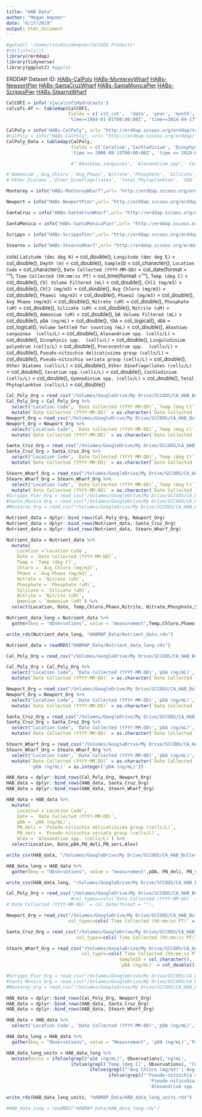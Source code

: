 ```yaml
---
title: "HAB Data"
author: "Megan Hepner"
date: "6/17/2019"
output: html_document
---
```


```r

#getwd() "/home/rstudio/mhepner/SCCOOS Products"
#rm(list=ls()) 
library(rerddap)
library(tidyverse)
library(ggplot2) #ggplot

```

ERDDAP Dataset ID:
[HABs-CalPoly](http://erddap.sccoos.org/erddap/tabledap/HABs-CalPoly.html)
[HABs-MontereyWharf](http://erddap.sccoos.org/erddap/tabledap/HABs-MontereyWharf.html)
[HABs-NewportPier](http://erddap.sccoos.org/erddap/tabledap/HABs-NewportPier.html) 
[HABs-SantaCruzWharf](http://erddap.sccoos.org/erddap/tabledap/HABs-SantaCruzWharf.html) 
[HABs-SantaMonicaPier](http://erddap.sccoos.org/erddap/tabledap/HABs-SantaMonicaPier.html)
[HABs-ScrippsPier](http://erddap.sccoos.org/erddap/tabledap/HABs-ScrippsPier.html) 
[HABs-StearnsWharf](http://erddap.sccoos.org/erddap/tabledap/HABs-StearnsWharf.html)

```r

CalCOFI = info('siocalcofiHydroCasts')
calcofi.df <- tabledap(CalCOFI, 
                       fields = c('cst_cnt',  'date', 'year', 'month', 'julian_date', 'julian_day', 'rpt_line', 'rpt_sta', 'cruz_num', 'intchl', 'intc14', 'time'),
                       'time>=1984-01-01T00:00:00Z', 'time<=2014-04-17T05:35:00Z')

CalPoly = info("HABs-CalPoly", url= "http://erddap.sccoos.org/erddap/tabledap/")
#CalPoly = info("HABs-CalPoly", url= "http://erddap.sccoos.org/erddap/")
CalPoly_Data = tabledap(CalPoly, 
                        fields = c('Ceratium','Cochlodinium', 'Dinophysis_spp', 'Gymnodinium_spp','time'),
                        'time >= 2008-08-15T00:00:00Z', 'time <= 2019-05-26T05:35:00Z')

                        #''Akashiwo_sanguinea', 'Alexandrium_spp',' Ceratium', 'Cochlodinium', 'Dinophysis_spp', 'Gymnodinium_spp', 'Lingulodinium_polyedra', 'Prorocentrum_spp','Pseudo_nitzschia_delicatissima_group','Pseudo_nitzschia_seriata_group','pDA'), 'time>=2009-01-01T00:00:00Z', 'time<=2014-04-17T05:35:00Z')

#'Ammonium','Avg_Chloro','Avg_Phaeo','Nitrate','Phosphate', 'Silicate', 'Temp'
#'Other_Diatoms','Other_Dinoflagellates', 'Total_Phytoplankton', 'tDA'

Monterey = info("HABs-MontereyWharf",url= "http://erddap.sccoos.org/erddap/") 

Newport = info("HABs-NewportPier",url= "http://erddap.sccoos.org/erddap/") 

SantaCruz = info("HABs-SantaCruzWharf",url= "http://erddap.sccoos.org/erddap/") 

SantaMonica = info("HABs-SantaMonicaPier",url= "http://erddap.sccoos.org/erddap/") 

Scripps = info("HABs-ScrippsPier",url= "http://erddap.sccoos.org/erddap/") 

Stearns = info("HABs-StearnsWharf",url= "http://erddap.sccoos.org/erddap/") 


```

cols(
  `Latitude (dec deg N)` = col_double(),
  `Longitude (dec deg E)` = col_double(),
  `Depth (m)` = col_double(),
  `SampleID` = col_character(),
  `Location Code` = col_character(),
  `Date Collected (YYYY-MM-DD)` = col_date(format = ""),
  `Time Collected (hh:mm:ss PT)` = col_time(format = ""),
  `Temp (deg C)` = col_double(),
  `Chl Volume Filtered (mL)` = col_double(),
  `Chl1 (mg/m3)` = col_double(),
  `Chl2 (mg/m3)` = col_double(),
  `Avg Chloro (mg/m3)` = col_double(),
  `Phaeo1 (mg/m3)` = col_double(),
  `Phaeo2 (mg/m3)` = col_double(),
  `Avg Phaeo (mg/m3)` = col_double(),
  `Nitrate (uM)` = col_double(),
  `Phosphate (uM)` = col_double(),
  `Silicate (uM)` = col_double(),
  `Nitrite (uM)` = col_double(),
  `Ammonium (uM)` = col_double(),
  `DA Volume Filtered (mL)` = col_double(),
  `pDA (ng/mL)` = col_double(),
  `tDA` = col_logical(),
  `dDA` = col_logical(),
  `Volume Settled for counting (mL)` = col_double(),
  `Akashiwo sanguinea  (cells/L)` = col_double(),
  `Alexandrium spp. (cells/L)` = col_double(),
  `Dinophysis spp.  (cells/L)` = col_double(),
  `Lingulodinium polyedrum (cells/L)` = col_double(),
  `Prorocentrum spp.  (cells/L)` = col_double(),
  `Pseudo-nitzschia delicatissima group (cells/L)` = col_double(),
  `Pseudo-nitzschia seriata group (cells/L)` = col_double(),
  `Other Diatoms (cells/L)` = col_double(),
  `Other Dinoflagellates (cells/L)` = col_double(),
  `Ceratium spp.(cells/L)` = col_double(),
  `Cochlodinium (cells/L)` = col_double(),
  `Gymnodinium spp. (cells/L)` = col_double(),
  `Total Phytoplankton (cells/L)` = col_double()
  
```r

Cal_Poly_Org = read_csv("/Volumes/GoogleDrive/My Drive/SCCOOS/CA_HAB_Bulletin/2019_05/HABMAP_data/CPP_upload.csv") #550x39
Cal_Poly_Org = Cal_Poly_Org %>%
  select("Location Code", `Date Collected (YYYY-MM-DD)`,`Temp (deg C)`,`Nitrate (uM)`, `Phosphate (uM)`,`Silicate (uM)`,`Ammonium (uM)`,`Avg Chloro (mg/m3)`)%>% 
  mutate(`Date Collected (YYYY-MM-DD)` = as.character(`Date Collected (YYYY-MM-DD)`))
Newport_Org = read_csv("/Volumes/GoogleDrive/My Drive/SCCOOS/CA_HAB_Bulletin/2019_05/HABMAP_data/NP_upload.csv")  #560x33 missing lat,long,depth,SampleID,year, week
Newport_Org = Newport_Org %>%
  select("Location Code", `Date Collected (YYYY-MM-DD)`,`Temp (deg C)`,`Nitrate (uM)`, `Phosphate (uM)`,`Silicate (uM)`,`Ammonium (uM)`,`Avg Chloro (mg/m3)`)%>% 
  mutate(`Date Collected (YYYY-MM-DD)` = as.character(`Date Collected (YYYY-MM-DD)`))

Santa_Cruz_Org = read_csv("/Volumes/GoogleDrive/My Drive/SCCOOS/CA_HAB_Bulletin/2019_05/HABMAP_data/SCW_upload.csv") #382x27 missing
Santa_Cruz_Org = Santa_Cruz_Org %>%  
  select("Location Code", `Date Collected (YYYY-MM-DD)`,`Temp (deg C)`,`Nitrate (uM)`, `Phosphate (uM)`,`Silicate (uM)`,`Ammonium (uM)`,`Avg Chloro (mg/m3)`) %>% 
  mutate(`Date Collected (YYYY-MM-DD)` = as.character(`Date Collected (YYYY-MM-DD)`))

Stearn_Wharf_Org = read_csv("/Volumes/GoogleDrive/My Drive/SCCOOS/CA_HAB_Bulletin/2019_05/HABMAP_data/SW_upload.csv") #552x39
Stearn_Wharf_Org = Stearn_Wharf_Org %>%
  select("Location Code", `Date Collected (YYYY-MM-DD)`,`Temp (deg C)`,`Nitrate (uM)`, `Phosphate (uM)`,`Silicate (uM)`,`Ammonium (uM)`,`Avg Chloro (mg/m3)`)%>%
  mutate(`Date Collected (YYYY-MM-DD)` = as.character(`Date Collected (YYYY-MM-DD)`))
#Scripps_Pier_Org = read_csv("/Volumes/GoogleDrive/My Drive/SCCOOS/CA_HAB_Bulletin/2019_04/HABMAP_data/SP_upload.csv")
#Santa_Monica_Org = read_csv("/Volumes/GoogleDrive/My Drive/SCCOOS/CA_HAB_Bulletin/2019_05/HABMAP_data/SMP_upload.csv")
#Monterey_Org = read_csv("/Volumes/GoogleDrive/My Drive/SCCOOS/CA_HAB_Bulletin/2019_04/HABMAP_data/MW_upload.csv") 

Nutrient_data = dplyr::bind_rows(Cal_Poly_Org, Newport_Org) 
Nutrient_data = dplyr::bind_rows(Nutrient_data, Santa_Cruz_Org) 
Nutrient_data = dplyr::bind_rows(Nutrient_data, Stearn_Wharf_Org)

Nutrient_data = Nutrient_data %>%
  mutate(
    Location =`Location Code`, 
    Date = `Date Collected (YYYY-MM-DD)`,
    Temp = `Temp (deg C)`, 
    Chloro = `Avg Chloro (mg/m3)`,
    Phaeo = `Avg Phaeo (mg/m3)`,
    Nitrate = `Nitrate (uM)`,
    Phosphate = `Phosphate (uM)`,
    Silicate = `Silicate (uM)`,
    Nitrite = `Nitrite (uM)`,
    Amonium = `Ammonium (uM)`) %>%
  select(Location, Date, Temp,Chloro,Phaeo,Nitrite, Nitrate,Phosphate,Silicate, Amonium) 

Nutrient_data_long = Nutrient_data %>%   
  gather(key = "Observations", value = "measurement",Temp,Chloro,Phaeo,Nitrite, Nitrate,Phosphate,Silicate, Amonium)

write_rds(Nutrient_data_long, "HABMAP_Data/Nutrient_data.rds")

Nutrient_data = readRDS("HABMAP_Data/Nutrient_data_long.rds")

```

```r

Cal_Poly_Org = read_csv("/Volumes/GoogleDrive/My Drive/SCCOOS/CA_HAB_Bulletin/2019_05/HABMAP_data/CPP_upload.csv") #550x39

Cal_Poly_Org = Cal_Poly_Org %>%
  select("Location Code", 'Date Collected (YYYY-MM-DD)','pDA (ng/mL)','Pseudo-nitzschia delicatissima group (cells/L)','Pseudo-nitzschia seriata group (cells/L)','Alexandrium spp. (cells/L)') %>% 
  mutate(`Date Collected (YYYY-MM-DD)` = as.character(`Date Collected (YYYY-MM-DD)`))

Newport_Org = read_csv("/Volumes/GoogleDrive/My Drive/SCCOOS/CA_HAB_Bulletin/2019_05/HABMAP_data/NP_upload.csv")  #560x33 missing lat,long,depth,SampleID,year, week
Newport_Org = Newport_Org %>%
  select("Location Code", 'Date Collected (YYYY-MM-DD)','pDA (ng/mL)','Pseudo-nitzschia delicatissima group (cells/L)','Pseudo-nitzschia seriata group (cells/L)','Alexandrium spp. (cells/L)') %>% 
  mutate(`Date Collected (YYYY-MM-DD)` = as.character(`Date Collected (YYYY-MM-DD)`))

Santa_Cruz_Org = read_csv("/Volumes/GoogleDrive/My Drive/SCCOOS/CA_HAB_Bulletin/2019_05/HABMAP_data/SCW_upload.csv") #382x27 missing
Santa_Cruz_Org = Santa_Cruz_Org %>%  
  select("Location Code", 'Date Collected (YYYY-MM-DD)','pDA (ng/mL)','Pseudo-nitzschia delicatissima group (cells/L)','Pseudo-nitzschia seriata group (cells/L)','Alexandrium spp. (cells/L)') %>% 
  mutate(`Date Collected (YYYY-MM-DD)` = as.character(`Date Collected (YYYY-MM-DD)`))

Stearn_Wharf_Org = read_csv("/Volumes/GoogleDrive/My Drive/SCCOOS/CA_HAB_Bulletin/2019_05/HABMAP_data/SW_upload.csv") #552x39
Stearn_Wharf_Org = Stearn_Wharf_Org %>%
  select("Location Code", 'Date Collected (YYYY-MM-DD)','pDA (ng/mL)','Pseudo-nitzschia delicatissima group (cells/L)','Pseudo-nitzschia seriata group (cells/L)','Alexandrium spp. (cells/L)')%>%
  mutate(`Date Collected (YYYY-MM-DD)` = as.character(`Date Collected (YYYY-MM-DD)`),
         'pDA (ng/mL)' = as.integer('pDA (ng/mL)'))

HAB_data = dplyr::bind_rows(Cal_Poly_Org, Newport_Org) 
HAB_data = dplyr::bind_rows(HAB_data, Santa_Cruz_Org) 
HAB_data = dplyr::bind_rows(HAB_data, Stearn_Wharf_Org)

HAB_data = HAB_data %>%
  mutate(
    Location =`Location Code`, 
    Date = `Date Collected (YYYY-MM-DD)`,
    pDA = `pDA (ng/mL)`,
    PN_deli = `Pseudo-nitzschia delicatissima group (cells/L)`,
    PN_seri = `Pseudo-nitzschia seriata group (cells/L)`,
    Alex = `Alexandrium spp. (cells/L)`) %>%
  select(Location, Date,pDA,PN_deli,PN_seri,Alex) 

write_csv(HAB_data, "/Volumes/GoogleDrive/My Drive/SCCOOS/CA_HAB_Bulletin/HAB_data.csv")

HAB_data_long = HAB_data %>%   
  gather(key = "Observations", value = "measurement",pDA, PN_deli, PN_seri, Alex)

write_csv(HAB_data_long, "/Volumes/GoogleDrive/My Drive/SCCOOS/CA_HAB_Bulletin/HAB_data_long.csv")

```

```r

Cal_Poly_Org = read_csv("/Volumes/GoogleDrive/My Drive/SCCOOS/CA_HAB_Bulletin/2019_05/HABMAP_data/CPP_upload.csv")
                        #col_types=cols(`Date Collected (YYYY-MM-DD)` = col_date(format="%Y-%m-%d"))) 
#`Date Collected (YYYY-MM-DD)` = col_date(format = ""),

Newport_Org = read_csv("/Volumes/GoogleDrive/My Drive/SCCOOS/CA_HAB_Bulletin/2019_05/HABMAP_data/NP_upload.csv",
                       col_types=cols(`Time Collected (hh:mm:ss PT)` = col_character()))

Santa_Cruz_Org = read_csv("/Volumes/GoogleDrive/My Drive/SCCOOS/CA_HAB_Bulletin/2019_05/HABMAP_data/SCW_upload.csv",
                          col_types=cols(`Time Collected (hh:mm:ss PT)` = col_character()))

Stearn_Wharf_Org = read_csv("/Volumes/GoogleDrive/My Drive/SCCOOS/CA_HAB_Bulletin/2019_05/HABMAP_data/SW_upload.csv",
                            col_types=cols(`Time Collected (hh:mm:ss PT)` = col_character(),
                                          SampleID = col_character(),
                                          `pDA (ng/mL)` = col_double())) 

#Scripps_Pier_Org = read_csv("/Volumes/GoogleDrive/My Drive/SCCOOS/CA_HAB_Bulletin/2019_04/HABMAP_data/SP_upload.csv")
#Santa_Monica_Org = read_csv("/Volumes/GoogleDrive/My Drive/SCCOOS/CA_HAB_Bulletin/2019_05/HABMAP_data/SMP_upload.csv")
#Monterey_Org = read_csv("/Volumes/GoogleDrive/My Drive/SCCOOS/CA_HAB_Bulletin/2019_04/HABMAP_data/MW_upload.csv") 

HAB_data = dplyr::bind_rows(Cal_Poly_Org, Newport_Org) 
HAB_data = dplyr::bind_rows(HAB_data, Santa_Cruz_Org) 
HAB_data = dplyr::bind_rows(HAB_data, Stearn_Wharf_Org)

HAB_data = HAB_data %>%
  select('Location Code', 'Date Collected (YYYY-MM-DD)','pDA (ng/mL)','Pseudo-nitzschia delicatissima group (cells/L)','Pseudo-nitzschia seriata group (cells/L)','Alexandrium spp. (cells/L)','Temp (deg C)','Nitrate (uM)', 'Phosphate (uM)','Silicate (uM)','Ammonium (uM)','Avg Chloro (mg/m3)','Avg Phaeo (mg/m3)')

HAB_data_long = HAB_data %>%   
  gather(key = "Observations", value = "Measurement", 'pDA (ng/mL)','Pseudo-nitzschia delicatissima group (cells/L)','Pseudo-nitzschia seriata group (cells/L)','Alexandrium spp. (cells/L)','Temp (deg C)','Nitrate (uM)', 'Phosphate (uM)','Silicate (uM)','Ammonium (uM)','Avg Chloro (mg/m3)', 'Avg Phaeo (mg/m3)')

HAB_data_long_units = HAB_data_long %>% 
  mutate(Units = ifelse(grepl("pDA (ng/mL)", Observations),'ng/mL',
                        ifelse(grepl('Temp (deg C)', Observations), "Celsius",
                               ifelse(grepl("'Avg Chloro (mg/m3)'|'Avg Phaeo (mg/m3)'", Observations), "mg/m3",
                                      ifelse(grepl("'Pseudo-nitzschia delicatissima group (cells/L)'|
                                                     'Pseudo-nitzschia seriata group (cells/L)'|
                                                     'Alexandrium spp. (cells/L)'", Observations), "cells/L", "uM")))))

write_rds(HAB_data_long_units, "HABMAP_Data/HAB_data_long_units.rds")

#HAB_data_long = readRDS("HABMAP_Data/HAB_data_long.rds")

```

